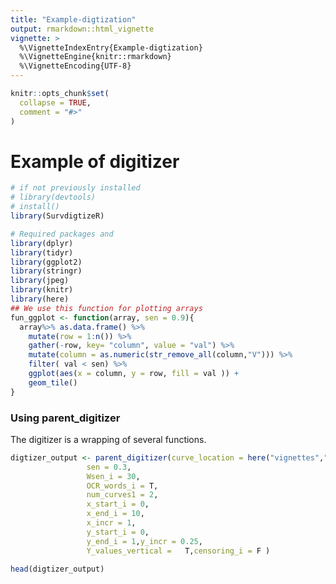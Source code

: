 ```yaml
---
title: "Example-digtization"
output: rmarkdown::html_vignette
vignette: >
  %\VignetteIndexEntry{Example-digtization}
  %\VignetteEngine{knitr::rmarkdown}
  %\VignetteEncoding{UTF-8}
---
```


```r
knitr::opts_chunk$set(
  collapse = TRUE,
  comment = "#>"
)
```

# Example of digitizer 

```r
# if not previously installed 
# library(devtools)
# install()
library(SurvdigtizeR)
```

```r
# Required packages and 
library(dplyr)
library(tidyr)
library(ggplot2)
library(stringr)
library(jpeg)
library(knitr)
library(here)
## We use this function for plotting arrays
fun_ggplot <- function(array, sen = 0.9){
  array%>% as.data.frame() %>%
    mutate(row = 1:n()) %>%
    gather(-row, key= "column", value = "val") %>%
    mutate(column = as.numeric(str_remove_all(column,"V"))) %>%
    filter( val < sen) %>% 
    ggplot(aes(x = column, y = row, fill = val )) +
    geom_tile() 
}
```

### Using parent_digitizer

The digitizer is a wrapping of several functions. 

```r
digtizer_output <- parent_digitizer(curve_location = here("vignettes","KMcurve.png"),
                 sen = 0.3,
                 Wsen_i = 30,
                 OCR_words_i = T,
                 num_curves1 = 2,
                 x_start_i = 0,
                 x_end_i = 10,
                 x_incr = 1,
                 y_start_i = 0,
                 y_end_i = 1,y_incr = 0.25,
                 Y_values_vertical =   T,censoring_i = F )

head(digtizer_output) 
```

### 

